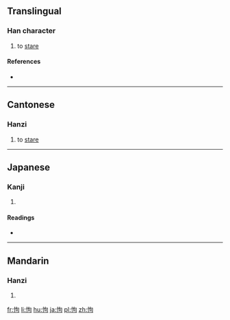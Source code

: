 ==Translingual==

===Han character===
{{Han char|rn=61|rad=心|as=05|sn=8|four=9702<sub>0</sub>|canj=心心口 (PPR)|ids=⿰[[忄]][[句]]}}

# {{context|Cantonese|lang=mul}} to [[stare]]

====References====
* {{Han ref|kx=0380.040|dkj=10435|dj=0708.050|hdz=42287.060|uh=6010|ud=24592|bh=CCAA|bd=52394}}

----

==Cantonese==

===Hanzi===
{{yue-hanzi|jyut=[[kau3]], [[ngau6]]|y=kau3, ngau6}}

# to [[stare]]

----

==Japanese==

===Kanji===
{{ja-kanji|grade=|rs=心05}}

# {{defn|lang=ja|sort=心05}}

====Readings====
* {{ja-readings|on=[[こう]] (kō), [[く]] (ku), [[こ]] (ko)|kun=[[おろか]] (oroka)}}

----

==Mandarin==

===Hanzi===
{{cmn-hanzi|pin=[[jù]] ([[ju4]]), [[kòu]] ([[kou4]])|wg=chü<sup>4</sup>, k'ou<sup>4</sup>}}

# {{defn|lang=cmn|sort=心05}}

[[fr:怐]]
[[li:怐]]
[[hu:怐]]
[[ja:怐]]
[[pl:怐]]
[[zh:怐]]